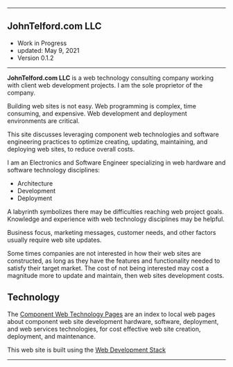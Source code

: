 
***

## JohnTelford.com LLC
- Work in Progress
- updated: May 9, 2021
- Version 0.1.2

***


**JohnTelford.com LLC** is a web technology consulting company working with client  web development projects. I am the sole proprietor of the company.

Building web sites is not easy. Web programming is complex, time consuming, and  expensive. Web development and deployment environments are critical.

This site discusses leveraging component web  technologies and software engineering practices to optimize creating, updating, maintaining, and deploying web sites, to reduce overall costs.

I am an Electronics and Software Engineer specializing in web hardware and software technology disciplines:

- Architecture
- Development
- Deployment

A labyrinth symbolizes  there may be difficulties  reaching  web  project goals. Knowledge and experience with web technology disciplines  may be helpful.

Business focus, marketing messages, customer needs, and other factors usually  require  web site updates.

Some times companies are not interested in how their web sites are constructed, as long as they have the features and functionality needed to satisfy their target market. The cost of not being interested may cost a magnitude  more to update and maintain, then web sites development costs.



## Technology

The [Component Web Technology Pages](compwebtechpages) are 
an index to local web pages about component web site development hardware, software, deployment, and web services technologies, for cost effective web site creation, deployment, and maintenance.

This web site is built using the [Web Development Stack](webdevstack)

***
